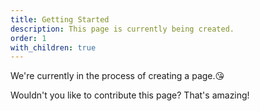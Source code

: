 ```yaml
---
title: Getting Started
description: This page is currently being created.
order: 1
with_children: true
---
```


We're currently in the process of creating a page.😘

Wouldn't you like to contribute this page? That's amazing!
